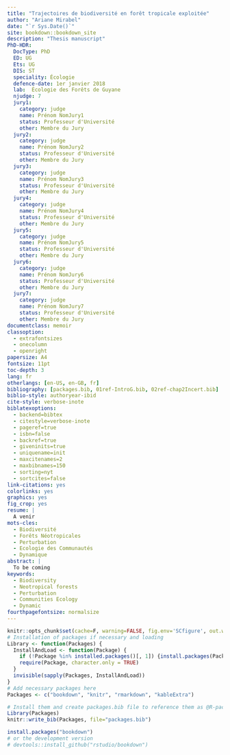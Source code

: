 ```yaml
--- 
title: "Trajectoires de biodiversité en forêt tropicale exploitée"
author: "Ariane Mirabel"
date: "`r Sys.Date()`"
site: bookdown::bookdown_site
description: "Thesis manuscript"
PhD-HDR:
  DocType: PhD
  ED: UG
  Ets: UG
  DIS: ST
  speciality: Écologie
  defence-date: 1er janvier 2018
  lab:  Écologie des Forêts de Guyane
  njudge: 7
  jury1:
    category: judge
    name: Prénom NomJury1
    status: Professeur d'Université
    other: Membre du Jury
  jury2:
    category: judge
    name: Prénom NomJury2
    status: Professeur d'Université
    other: Membre du Jury
  jury3:
    category: judge
    name: Prénom NomJury3
    status: Professeur d'Université
    other: Membre du Jury
  jury4:
    category: judge
    name: Prénom NomJury4
    status: Professeur d'Université
    other: Membre du Jury
  jury5:
    category: judge
    name: Prénom NomJury5
    status: Professeur d'Université
    other: Membre du Jury
  jury6:
    category: judge
    name: Prénom NomJury6
    status: Professeur d'Université
    other: Membre du Jury
  jury7:
    category: judge
    name: Prénom NomJury7
    status: Professeur d'Université
    other: Membre du Jury
documentclass: memoir
classoption:
  - extrafontsizes
  - onecolumn
  - openright
papersize: A4
fontsize: 11pt
toc-depth: 3
lang: fr
otherlangs: [en-US, en-GB, fr]
bibliography: [packages.bib, 01ref-IntroG.bib, 02ref-chap2Incert.bib]
biblio-style: authoryear-ibid
cite-style: verbose-inote
biblatexoptions:
  - backend=bibtex
  - citestyle=verbose-inote
  - pageref=true
  - isbn=false
  - backref=true
  - giveninits=true
  - uniquename=init
  - maxcitenames=2
  - maxbibnames=150
  - sorting=nyt
  - sortcites=false
link-citations: yes
colorlinks: yes
graphics: yes
fig_crop: yes
resume: |
  A venir
mots-cles:
  - Biodiversité
  - Forêts Néotropicales
  - Perturbation
  - Ecologie des Communautés
  - Dynamique
abstract: |
  To be coming
keywords:
  - Biodiversity
  - Neotropical forests
  - Perturbation
  - Communities Ecology
  - Dynamic
fourthpagefontsize: normalsize
---
```


<!-- knitr and R options (packages, ...) --> 
```r
knitr::opts_chunk$set(cache=F, warning=FALSE, fig.env='SCfigure', out.width='80%', fig.asp=.75, fig.align='center')
# Installation of packages if necessary and loading
Library <- function(Packages) {
  InstallAndLoad <- function(Package) {
    if (!Package %in% installed.packages()[, 1]) {install.packages(Package)}
    require(Package, character.only = TRUE)
  }
  invisible(sapply(Packages, InstallAndLoad))
}
# Add necessary packages here
Packages <- c("bookdown", "knitr", "rmarkdown", "kableExtra")

# Install them and create packages.bib file to reference them as @R-package
Library(Packages)
knitr::write_bib(Packages, file="packages.bib")
```

```r
install.packages("bookdown")
# or the development version
# devtools::install_github("rstudio/bookdown")
```

\mainmatter
 
